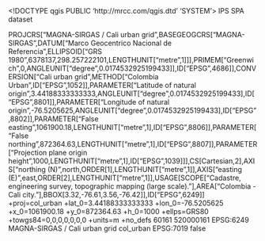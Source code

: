 <!DOCTYPE qgis PUBLIC 'http://mrcc.com/qgis.dtd' 'SYSTEM'>
<qgis version="3.32.1-Lima">
  <identifier>IPS</identifier>
  <parentidentifier></parentidentifier>
  <language>SPA</language>
  <type>dataset</type>
  <title>IPS</title>
  <abstract></abstract>
  <links/>
  <dates/>
  <fees></fees>
  <encoding></encoding>
  <crs>
    <spatialrefsys nativeFormat="Wkt">
      <wkt>PROJCRS["MAGNA-SIRGAS / Cali urban grid",BASEGEOGCRS["MAGNA-SIRGAS",DATUM["Marco Geocentrico Nacional de Referencia",ELLIPSOID["GRS 1980",6378137,298.257222101,LENGTHUNIT["metre",1]]],PRIMEM["Greenwich",0,ANGLEUNIT["degree",0.0174532925199433]],ID["EPSG",4686]],CONVERSION["Cali urban grid",METHOD["Colombia Urban",ID["EPSG",1052]],PARAMETER["Latitude of natural origin",3.44188333333333,ANGLEUNIT["degree",0.0174532925199433],ID["EPSG",8801]],PARAMETER["Longitude of natural origin",-76.5205625,ANGLEUNIT["degree",0.0174532925199433],ID["EPSG",8802]],PARAMETER["False easting",1061900.18,LENGTHUNIT["metre",1],ID["EPSG",8806]],PARAMETER["False northing",872364.63,LENGTHUNIT["metre",1],ID["EPSG",8807]],PARAMETER["Projection plane origin height",1000,LENGTHUNIT["metre",1],ID["EPSG",1039]]],CS[Cartesian,2],AXIS["northing (N)",north,ORDER[1],LENGTHUNIT["metre",1]],AXIS["easting (E)",east,ORDER[2],LENGTHUNIT["metre",1]],USAGE[SCOPE["Cadastre, engineering survey, topographic mapping (large scale)."],AREA["Colombia - Cali city."],BBOX[3.32,-76.61,3.56,-76.42]],ID["EPSG",6249]]</wkt>
      <proj4>+proj=col_urban +lat_0=3.44188333333333 +lon_0=-76.5205625 +x_0=1061900.18 +y_0=872364.63 +h_0=1000 +ellps=GRS80 +towgs84=0,0,0,0,0,0,0 +units=m +no_defs</proj4>
      <srsid>60161</srsid>
      <srid>520000161</srid>
      <authid>EPSG:6249</authid>
      <description>MAGNA-SIRGAS / Cali urban grid</description>
      <projectionacronym>col_urban</projectionacronym>
      <ellipsoidacronym>EPSG:7019</ellipsoidacronym>
      <geographicflag>false</geographicflag>
    </spatialrefsys>
  </crs>
  <extent/>
</qgis>
